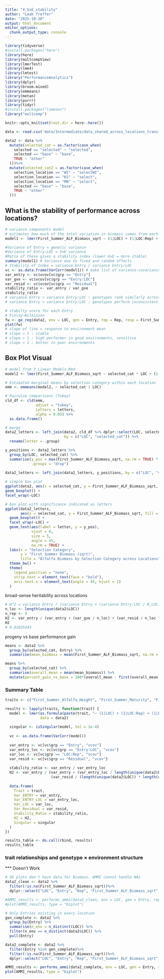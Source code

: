 ```yaml
---
title: "4_GxE_stability"
author: "Leah Treffer"
date: "2025-10-20"
output: html_document
editor_options: 
  chunk_output_type: console
---
```



```r
library(tidyverse)
#install.packages("here")
library(here)
library(multcompView)
library(lmerTest)
library(lme4)
library(lmtest)
library("PerformanceAnalytics")
library(dplyr)
library(broom.mixed)
library(emmeans)
library(metan)
library(purrr)
library(tidyr)
#install.packages("lsmeans")
library("multcomp")
```

```r
knitr::opts_knit$set(root.dir = here::here())
```

```r
data <- read.csv('data/Intermediate/data_shared_across_locations_transformed.csv')
```

```r
data2 <- data %>%
  mutate(selected_cat = as.factor(case_when(
    selected == "selected" ~ "selected",
    selected == "base" ~ "base",
    TRUE ~ "other"
  )))%>%
  mutate(selected_cat2 = as.factor(case_when(
    selection_location == "WI" ~ "selectWI",
    selection_location == "KS" ~ "select",
    selection_location == "MN" ~ "select",
    selected == "base" ~ "base",
    TRUE ~ "other"
  )))
```

## What is the stability of performance across locations?

```r
# variance components model
# estimates how much of the total variation in biomass comes from each covariant 
model1 <- lmer(First_Summer_ALF_Biomass_sqrt ~ (1|LOC) + (1|LOC:Rep) + (1|Entry) + (1|Entry:LOC), data = data2)
```

```r
#Variance of Entry = genetic variance
#Variance of Entry:LOC = G×E variance
#Ratio of these gives a stability index (lower G×E = more stable)
summary(model1) # Variance due to fixed and random effects
# Stability of Index = variance Entry / variance Entry:LOC
vc <- as.data.frame(VarCorr(model1)) # make list of variance-covariance matrices
var_entry <- vc$vcov[vc$grp == "Entry"]
var_gxe <- vc$vcov[vc$grp == "Entry:LOC"]
var_resid <- vc$vcov[vc$grp == "Residual"]
stability_ratio <- var_entry / var_gxe
stability_ratio
# variance Entry > variance Entry:LOC : genotypes rank similarly across locations
# variance Entry < variance Entry:LOC : genotypes perform inconsistently * 
```

```r
# stabilty score for each Entry
# Finlay–Wilkinson
fw <- ge_reg(data2, env = LOC, gen = Entry, rep = Rep, resp = First_Summer_ALF_Biomass_sqrt)
plot(fw)
# slope of line = response to environment mean
# slope ≈ 1 : stable
# slope > 1 : high performer in good environments, sensitive
# slope < 1 : better in poor environments
```

## Box Plot Visual

```r
# model from 3_Linear_Models.Rmd
model2 <- lmer(First_Summer_ALF_Biomass_sqrt ~ selected_cat * LOC + (1|LOC:Rep) + (1|Entry), data = data2)

# Estimated marginal means by selection category within each location
emm <- emmeans(model2, ~ selected_cat | LOC)

# Pairwise comparisons (Tukey)
cld_df <- cld(emm,
              adjust = "tukey",
              Letters = letters,
              alpha = 0.05) %>%
  as.data.frame()

# merge
data2_letters <- left_join(data2, cld_df %>% dplyr::select(LOC, selected_cat, .group),
                           by = c("LOC", "selected_cat")) %>%
  rename(letter = .group)

y_positions <- data2_letters %>%
  group_by(LOC, selected_cat) %>%
  summarise(y_pos = max(First_Summer_ALF_Biomass_sqrt, na.rm = TRUE) * 1.05,
            .groups = "drop")
  
data2_letters <- left_join(data2_letters, y_positions, by = c("LOC", "selected_cat"))

# simple box plot
ggplot(data2, aes(x = selected_cat, y = First_Summer_ALF_Biomass_sqrt, fill = selected_cat)) +
geom_boxplot() +
facet_wrap(~LOC)

# box plot with significance indicated as letters
ggplot(data2_letters,
       aes(x = selected_cat, y = First_Summer_ALF_Biomass_sqrt, fill = selected_cat)) +
  geom_boxplot() +
  facet_wrap(~LOC) +
  geom_text(aes(label = letter, y = y_pos),
            vjust = 0,
            size = 5,
            angle = 45,
            na.rm = TRUE) +
  labs(x = "Selection Category",
       y = "First Summer Biomass (sqrt)",
       title = "Alfalfa Biomass by Selection Category across Locations") +
  theme_bw() +
  theme(
    legend.position = "none",
    strip.text = element_text(face = "bold"),
    axis.text.x = element_text(angle = 45, hjust = 1)
  )
```

broad-sense heritability across locations

```r
# H^2 = variance Entry / (variance Entry + (variance Entry:LOC / N_LOC) + (variance residules / N_LOC * N_Rep))
n_loc <- length(unique(data2$LOC))
n_rep <- 4
H2 <- var_entry / (var_entry + (var_gxe / n_loc) + (var_resid / n_loc * n_rep))
H2
# 0.01025343
```

progeny vs base performance gain

```r
means <- data2 %>%
  group_by(selected_cat, Entry) %>%
  summarise(mean_biomass = mean(First_Summer_ALF_Biomass_sqrt, na.rm = TRUE))

means %>%
  group_by(selected_cat) %>%
  summarise(overall_mean = mean(mean_biomass)) %>%
  mutate(percent_gain_vs_base = 100*(overall_mean - first(overall_mean))/first(overall_mean))

```

### Summary Table

```r

traits <- c("First_Summer_Alfalfa_Height", "First_Summer_Maturity", "First_Yr_Regrowth_Vigor", "First_Summer_ALF_Biomass_sqrt")

results <- lapply(traits, function(trait) {
  model <- lmer(as.formula(paste(trait, "~ (1|LOC) + (1|LOC:Rep) + (1|Entry) + (1|Entry:LOC)")), 
                data = data2)
  
  singular <- isSingular(model, tol = 1e-4)
  
  vc <- as.data.frame(VarCorr(model))
  
  var_entry <- vc[vc$grp == "Entry", "vcov"]
  var_entry_loc <- vc[vc$grp == "Entry:LOC", "vcov"]
  var_loc <- vc[vc$grp == "LOC:Rep", "vcov"]
  var_resid <- vc[vc$grp == "Residual", "vcov"]
  
  stability_ratio <- var_entry / var_entry_loc
  H2 <- var_entry / (var_entry + (var_entry_loc / length(unique(data2$LOC))) +
                     (var_resid / (length(unique(data2$LOC)) * length(unique(data2$Rep)))))
  
  data.frame(
    Trait = trait,
    Var_ENTRY = var_entry,
    Var_ENTRY_LOC = var_entry_loc,
    Var_LOC = var_loc,
    Var_Residual = var_resid,
    Stability_Ratio = stability_ratio,
    H2 = H2,
    Singular = singular
  )
})

results_table <- do.call(rbind, results)
results_table


```

### trait relationships and genotype × environment structure
*** Doesn't Work 

```r
# 36 plots don't have data for Biomass. AMMI cannot handle NAs
data2_clean <- data2 %>%
  filter(!is.na(First_Summer_ALF_Biomass_sqrt))%>%
  dplyr::select("LOC", "Entry", "Rep", "First_Summer_ALF_Biomass_sqrt", "selected_cat")

#AMMI_results <- performs_ammi(data2_clean, env = LOC, gen = Entry, rep = Rep, resp = First_Summer_ALF_Biomass_sqrt)
#plot(AMMI_results, type = "biplot")

# Only Entries existing in every location
gen_complete <- data2 %>%
  group_by(Entry) %>%
  summarise(n_env = n_distinct(LOC)) %>%
  filter(n_env == n_distinct(data2$LOC)) %>%
  pull(Entry)

data2_complete <- data2 %>%
  filter(Entry %in% gen_complete)%>%
  filter(!is.na(First_Summer_ALF_Biomass_sqrt))%>%
  dplyr::select("LOC", "Entry", "Rep", "First_Summer_ALF_Biomass_sqrt", "selected_cat")

AMMI_results <- performs_ammi(data2_complete, env = LOC, gen = Entry, rep = Rep, resp = First_Summer_ALF_Biomass_sqrt)
plot(AMMI_results, type = "biplot")
```

